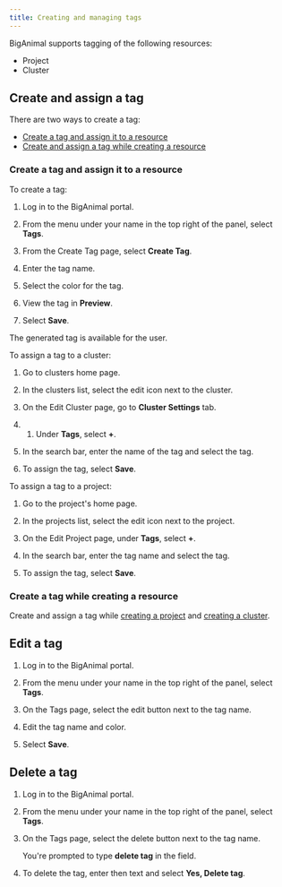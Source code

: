 ```yaml
---
title: Creating and managing tags
---
```


BigAnimal supports tagging of the following resources:

- Project
- Cluster

## Create and assign a tag

There are two ways to create a tag:

- [Create a tag and assign it to a resource]() 
- [Create and assign a tag while creating a resource]()

### Create a tag and assign it to a resource

To create a tag:

1. Log in to the BigAnimal portal.

1. From the menu under your name in the top right of the panel, select **Tags**.

1. From the Create Tag page, select **Create Tag**.

1. Enter the tag name.

1. Select the color for the tag.

1. View the tag in **Preview**.

1. Select **Save**.

The generated tag is available for the user.

To assign a tag to a cluster:

1. Go to clusters home page.

1. In the clusters list, select the edit icon next to the cluster.

1. On the Edit Cluster page, go to **Cluster Settings** tab.

1. 1. Under **Tags**, select **+**.

1. In the search bar, enter the name of the tag and select the tag.

1. To assign the tag, select **Save**.

To assign a tag to a project:

1. Go to the project's home page.

1. In the projects list, select the edit icon next to the project.

1. On the Edit Project page, under **Tags**, select **+**.

1. In the search bar, enter the tag name and select the tag.

1. To assign the tag, select **Save**.

### Create a tag while creating a resource

Create and assign a tag while [creating a project](../../administering_cluster/projects.mdx/#creating-a-project) and [creating a cluster](../../getting_started/creating_a_cluster/index.mdx/#cluster-settings-tab).

## Edit a tag

1. Log in to the BigAnimal portal.

1. From the menu under your name in the top right of the panel, select **Tags**.

1. On the Tags page, select the edit button next to the tag name.

1. Edit the tag name and color.

1. Select **Save**.

## Delete a tag

1. Log in to the BigAnimal portal.

1. From the menu under your name in the top right of the panel, select **Tags**.

1. On the Tags page, select the delete button next to the tag name.

   You're prompted to type **delete tag** in the field.

1. To delete the tag, enter then text and select **Yes, Delete tag**.

